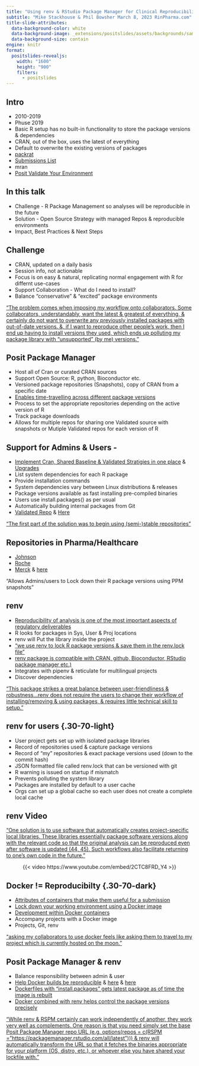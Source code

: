 ```yaml
---
title: "Using renv & RStudio Package Manager for Clinical Reproducibility"
subtitle: "Mike Stackhouse & Phil Bowsher March 8, 2023 RinPharma.com"
title-slide-attributes: 
  data-background-color: white
  data-background-image: _extensions/positslides/assets/backgrounds/sample-title-slide-option-1.png
  data-background-size: contain
engine: knitr
format:
  positslides-revealjs: 
    width: "1600"
    height: "900"
    filters:
      - positslides
---
```


## Intro {.toc-dark}

- 2010-2019
- Phuse 2019
- Basic R setup has no built-in functionality to store the package versions & dependencies
- CRAN, out of the box, uses the latest of everything
- Default to overwrite the existing versions of packages
- [packrat](https://rstudio.github.io/packrat/)
- [Submissions List](https://github.com/philbowsher/Open-Source-in-New-Drug-Applications-NDAs-FDA/blob/main/README.md)
- mran
- [Posit Validate Your Environment](https://solutions.posit.co/envs-pkgs/environments/validation/)



## In this talk {.toc-dark}

- Challenge - R Package Management so analyses will be reproducible in the future
- Solution - Open Source Strategy with managed Repos & reproducible environments
- Impact, Best Practices & Next Steps


## Challenge {.toc-dark}
- CRAN, updated on a daily basis
- Session info, not actionable
- Focus is on easy & natural, replicating normal engagement with R for differnt use-cases
- Support Collaboration - What do I need to install?
- Balance "conservative" & "excited" package environments

[“The problem comes when imposing my workflow onto collaborators. Some collaborators, understandably, want the latest & greatest of everything, & certainly do not want to overwrite any previously installed packages with out-of-date versions. &, if I want to reproduce other people’s work, then I end up having to install versions they used, which ends up polluting my package library with “unsupported” (by me) versions.”](https://ericbryantphd.com/2020/01/06/reproducible-environments-in-r/)


## Posit Package Manager  {.toc-light}

- Host all of Cran or curated CRAN sources
- Support Open Source: R, python, Bioconductor etc.
- Versioned package repositories (Snapshots), copy of CRAN from a specific date
- [Enables time-travelling across different package versions](https://github.com/grantmcdermott/renv-rspm)
- Process to set the appropriate repositories depending on the active version of R
- Track package downloads
- Allows for multiple repos for sharing one Validated source with snapshots or Mutiple Validated repos for each version of R


## Support for Admins & Users -  {.toc-light}
- [Implement Cran, Shared Baseline & Validated Stratigies in one place](https://www.lexjansen.com/phuse-us/2020/as/AS03.pdf) & [Upgrades](https://solutions.posit.co/envs-pkgs/environments/upgrades/#what-if-an-upgrade-breaks-code)
- List system dependencies for each R package
- Provide installation commands
- System dependencies vary between Linux distributions & releases
- Package versions available as fast installing pre-compiled binaries 
- Users use install.packages() as per usual
- Automatically building internal packages from Git
- [Validated Repo](https://solutions.posit.co/envs-pkgs/environments/validated/) & [Here](https://github.com/philbowsher/Creating-an-Internal-Repository-of-Validated-R-Packages/blob/main/Creating%20an%20Internal%20Repository%20of%20Validated%20R%20Packages.pdf)

["The first part of the solution was to begin using (semi-)stable repositories"](https://ericbryantphd.com/2020/01/06/reproducible-environments-in-r/)

## Repositories in Pharma/Healthcare  {.dark-section}
- [Johnson](https://youtu.be/VYKShbR-pd8?list=PL9HYL-VRX0oTu3bUoyYknD-vpR7Uq6bsR&t=645)
- [Roche](https://youtu.be/nqJsLSLd39A?t=905)
- [Merck](https://youtu.be/RBVqKi3FV30?t=1769) & [here](https://github.com/elong0527/esubdemo/blob/master/renv.lock)

"Allows Admins/users to Lock down their R package versions using PPM snapshots"


## renv  {.toc-light}

- [Reproducibility of analysis is one of the most important aspects of regulatory deliverables](https://r4csr.org/folder.html)
- R looks for packages in Sys, User & Proj locations
- renv will Put the library inside the project
- ["we use renv to lock R package versions & save them in the renv.lock file"](https://r4csr.org/folder.html)
- [renv package is compatible with CRAN, github, Bioconductor, RStudio package manager etc.)](https://nusit.nus.edu.sg/technus/renv-managing-r-packages-and-environment/)
- Integrates with pipenv & reticulate for multilingual projects
- Discover dependencies 

["This package strikes a great balance between user-friendliness & robustness...renv does not require the users to change their workflow of installing/removing & using packages, & requires little technical skill to setup. "](https://content.iospress.com/articles/data-science/ds210031)


## renv for users {.30-70-light}

- User project gets set up with isolated package libraries
- Record of repositories used & capture package versions
- Record of "my" repositories & exact package versions used (down to the commit hash)
- JSON formatted file called renv.lock that can be versioned with git
- R warning is issued on startup if mismatch
- Prevents polluting the system library
- Packages are installed by default to a user cache
- Orgs can set up a global cache so each user does not create a complete local cache


## renv Video {.toc-light}

["One solution is to use software that automatically creates project-specific local libraries. These libraries essentially package software versions along with the relevant code so that the original analysis can be reproduced even after software is updated (44, 45). Such workflows also facilitate returning to one’s own code in the future."](https://academic.oup.com/aje/advance-article/doi/10.1093/aje/kwad007/6982711)

<div style="text-align:center">
{{< video https://www.youtube.com/embed/2CTC8FRD_Y4 >}}
</div>





## Docker != Reproducibilty {.30-70-dark}

- [Attributes of containers that make them useful for a submission](https://phuse.s3.eu-central-1.amazonaws.com/Deliverables/Data+Visualisation+%26+Open+Source+Technology/WP057.pdf)
- [Lock down your working environment using a Docker image](https://bookdown.org/pdr_higgins/rmrwr/introduction-to-reproducibility.html)
- [Development within Docker containers](https://solutions.posit.co/envs-pkgs/environments/deploy/index.html#example-renv-and-docker)
- Accompany projects with a Docker image
- Projects, Git, renv

["asking my collaborators to use docker feels like asking them to travel to my project which is currently hosted on the moon."](https://ericbryantphd.com/2020/01/06/reproducible-environments-in-r/)


## Posit Package Manager & renv {.toc-dark}

- Balance responsibility between admin & user
- [Help Docker builds be reproducible](https://www.jaredlander.com/2021/03/automating-temperature-tracking/) & [here](https://rstudio.github.io/renv/articles/docker.html) & [here](https://www.ccdatalab.org/blog/how-we-use-renv-to-be-in-two-places-at-once)
- [Dockerfiles with "install.packages" gets latest package as of time the image is rebuilt](https://www.lexjansen.com/phuse-us/2020/as/AS03.pdf)
- [Docker combined with renv helps control the package versions precisely](https://www.mdpi.com/2624-8611/3/4/53)

["While renv & RSPM certainly can work independently of another, they work very well as complements. One reason is that you need simply set the base Posit Package Manager repo URL (e.g. options(repos = c(RSPM = "https://packagemanager.rstudio.com/all/latest"))) & renv will automatically transform the URL so that it fetches the binaries appropriate for your platform (OS, distro, etc.), or whoever else you have shared your lockfile with."](https://github.com/grantmcdermott/renv-rspm)





## {.dark-section-2}


## {.dark-section-3}









